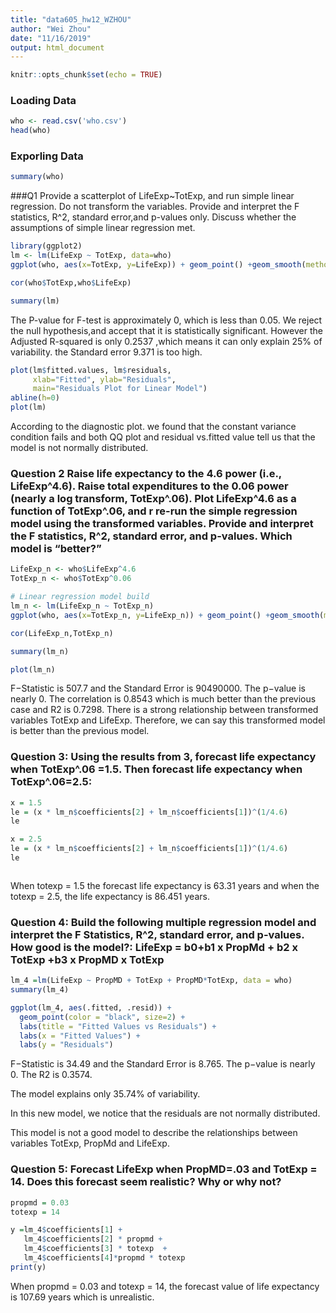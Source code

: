 ```yaml
---
title: "data605_hw12_WZHOU"
author: "Wei Zhou"
date: "11/16/2019"
output: html_document
---
```


```r
knitr::opts_chunk$set(echo = TRUE)
```
### Loading Data
```r
who <- read.csv('who.csv')
head(who)

```

### Exporling Data
```r
summary(who)
```

###Q1 Provide a scatterplot of LifeExp~TotExp, and run simple linear regression. Do not transform the variables. Provide and interpret the F statistics, R^2, standard error,and p-values only. Discuss whether the assumptions of simple linear regression met.


```r
library(ggplot2)
lm <- lm(LifeExp ~ TotExp, data=who)
ggplot(who, aes(x=TotExp, y=LifeExp)) + geom_point() +geom_smooth(method='lm')
```
```r
cor(who$TotExp,who$LifeExp)
```


```r
summary(lm)

```
The P-value for F-test is approximately 0, which is less than 0.05. We reject the null hypothesis,and accept that it is statistically significant. However the Adjusted R-squared is only 0.2537 ,which means it can only explain 25% of variability. the Standard error 9.371 is too high. 

```r
plot(lm$fitted.values, lm$residuals, 
     xlab="Fitted", ylab="Residuals",
     main="Residuals Plot for Linear Model")
abline(h=0)
plot(lm)

```
According to the diagnostic plot. we found that the constant variance condition fails and both QQ plot and residual vs.fitted value tell us that the model is not normally distributed. 



### Question 2 Raise life expectancy to the 4.6 power (i.e., LifeExp^4.6). Raise total expenditures to the 0.06 power (nearly a log transform, TotExp^.06). Plot LifeExp^4.6 as a function of TotExp^.06, and r re-run the simple regression model using the transformed variables. Provide and interpret the F statistics, R^2, standard error, and p-values. Which model is “better?”

```r
LifeExp_n <- who$LifeExp^4.6
TotExp_n <- who$TotExp^0.06

# Linear regression model build
lm_n <- lm(LifeExp_n ~ TotExp_n)
ggplot(who, aes(x=TotExp_n, y=LifeExp_n)) + geom_point() +geom_smooth(method='lm')

```
```r
cor(LifeExp_n,TotExp_n)
```


```r
summary(lm_n)
```

```r
plot(lm_n)

```


F−Statistic is 507.7 and the Standard Error is 90490000. The p−value is nearly 0. The correlation is 0.8543 which is much better than the previous case and R2 is 0.7298. There is a strong relationship between transformed variables TotExp and LifeExp. Therefore, we can say this transformed model is better than the previous model.


### Question 3: Using the results from 3, forecast life expectancy when TotExp^.06 =1.5. Then forecast life expectancy when TotExp^.06=2.5:

```r
x = 1.5 
le = (x * lm_n$coefficients[2] + lm_n$coefficients[1])^(1/4.6)
le

x = 2.5 
le = (x * lm_n$coefficients[2] + lm_n$coefficients[1])^(1/4.6)
le



```
When totexp = 1.5 the forecast life expectancy is 63.31 years and when the totexp = 2.5, the life expectancy is 86.451 years. 

### Question 4: Build the following multiple regression model and interpret the F Statistics, R^2, standard error, and p-values. How good is the model?: LifeExp = b0+b1 x PropMd + b2 x TotExp +b3 x PropMD x TotExp

```r
lm_4 =lm(LifeExp ~ PropMD + TotExp + PropMD*TotExp, data = who)
summary(lm_4)
```

```r
ggplot(lm_4, aes(.fitted, .resid)) + 
  geom_point(color = "black", size=2) +
  labs(title = "Fitted Values vs Residuals") +
  labs(x = "Fitted Values") +
  labs(y = "Residuals")

```
F−Statistic is 34.49 and the Standard Error is 8.765. The p−value is nearly 0. The R2 is 0.3574. 

The model explains only 35.74% of variability. 

In this new model, we notice that the residuals are not normally distributed. 

This model is not a good model to describe the relationships between variables TotExp, PropMd and LifeExp.


### Question 5: Forecast LifeExp when PropMD=.03 and TotExp = 14. Does this forecast seem realistic? Why or why not?
```r
propmd = 0.03
totexp = 14

y =lm_4$coefficients[1] + 
   lm_4$coefficients[2] * propmd +
   lm_4$coefficients[3] * totexp  +
   lm_4$coefficients[4]*propmd * totexp
print(y)
```
When propmd = 0.03 and totexp = 14, the forecast value of life expectancy is 107.69 years which is unrealistic. 

